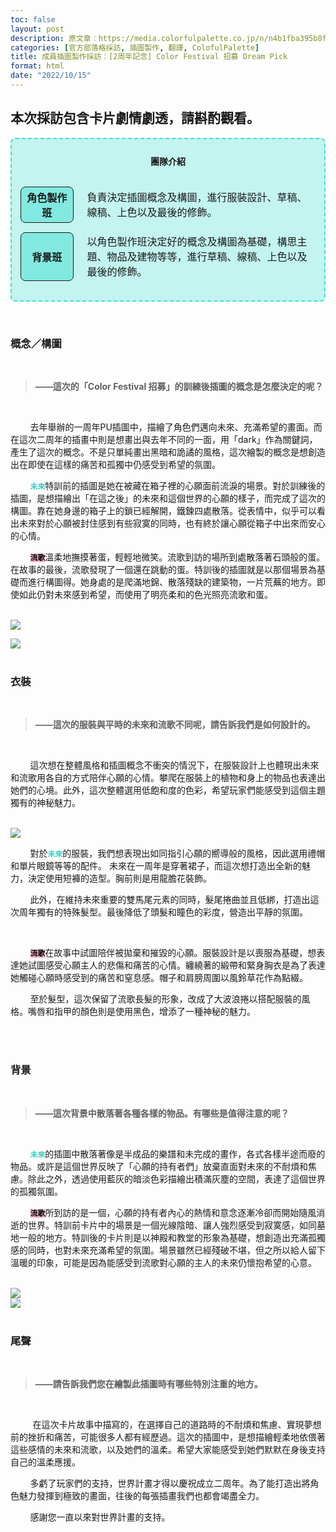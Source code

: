 ```yaml
---
toc: false
layout: post
description: 原文章：https://media.colorfulpalette.co.jp/n/n4b1fba395b8f | 此篇訪談翻譯僅作為個人練習。
categories: [官方部落格採訪, 插圖製作, 翻譯, ColofulPalette]  
title: 成員插圖製作採訪：[2周年記念] Color Festival 招募 Dream Pick
format: html
date: "2022/10/15"
---
```



::: {.callout-warning appearance="simple"}

## 本次採訪包含卡片劇情劇透，請斟酌觀看。

:::

<div style="border:2px turquoise dashed;padding:0px 12px 0px 12px;border-radius:8px;background-color:rgba(64,224,208, 0.3) !important;">
<p style="text-align:center;font-weight:bold;margin-top:25px">團隊介紹</p>
<table style="border:none;border-collapse: separate;border-spacing: 2px 15px;">
<tr style="border:none;background-color:transparent;">
<th style="text-align:center;width:18%; border:1px solid;border-radius:8px;background-color:rgba(64,224,208, 0.5)">角色製作班</th>
<td style="border:none;padding-left:20px">負責決定插圖概念及構圖，進行服裝設計、草稿、線稿、上色以及最後的修飾。</td>
</tr>
<tr style="border:none;background-color:transparent;background-color:transparent;">
<th style="text-align:center;border:1px solid;border-radius:8px;background-color:rgba(64,224,208, 0.5)">背景班</th>
<td style="border:none;padding-left:20px">以角色製作班決定好的概念及構圖為基礎，構思主題、物品及建物等等，進行草稿、線稿、上色以及最後的修飾。</td>
</tr>
</table>
</div>

<br>

### 概念／構圖
<br>
<blockquote style="font-weight:bold;"> ——這次的「Color Festival 招募」的訓練後插圖的概念是怎麼決定的呢？</blockquote>
<br>

&nbsp;&nbsp;&nbsp;&nbsp;&nbsp;&nbsp;&nbsp;&nbsp;去年舉辦的一周年PU插圖中，描繪了角色們邁向未來、充滿希望的畫面。而在這次二周年的插畫中則是想畫出與去年不同的一面，用「dark」作為關鍵詞，產生了這次的概念。不是只單純畫出黑暗和詭譎的風格，這次繪製的概念是想創造出在即使在這樣的痛苦和孤獨中仍感受到希望的氛圍。 

&nbsp;&nbsp;&nbsp;&nbsp;&nbsp;&nbsp;&nbsp;&nbsp;<code><span style="color:#33CCBB;font-weight:bold;">未來</span></code>特訓前的插圖是她在被藏在箱子裡的心願面前流淚的場景。對於訓練後的插圖，是想描繪出「在這之後」的未來和這個世界的心願的樣子，而完成了這次的構圖。靠在她身邊的箱子上的鎖已經解開，鐵鍊四處散落。從表情中，似乎可以看出未來對於心願被封住感到有些寂寞的同時，也有終於讓心願從箱子中出來而安心的心情。 

&nbsp;&nbsp;&nbsp;&nbsp;&nbsp;&nbsp;&nbsp;&nbsp;<code style="background-color:#FFBBCC;"><span style="color:black;font-weight:bold;">流歌</span></code>溫柔地撫摸著蛋，輕輕地微笑。流歌到訪的場所到處散落著石頭般的蛋。在故事的最後，流歌發現了一個還在跳動的蛋。特訓後的插圖就是以那個場景為基礎而進行構圖得。她身處的是爬滿地錦、散落殘缺的建築物，一片荒蕪的地方。即使如此仍對未來感到希望，而使用了明亮柔和的色光照亮流歌和蛋。

<br>
<img src="https://assets.st-note.com/img/1665650623147-IcD2sSGz5N.png?width=2000&height=2000&fit=bounds&format=jpg&quality=85">
<br>

<img src="https://assets.st-note.com/img/1665735822611-Lo3dKL3NGa.png?width=2000&height=2000&fit=bounds&format=jpg&quality=85">
<br><br>

### 衣裝
<br>
<blockquote style="font-weight:bold;"> ——這次的服裝與平時的未來和流歌不同呢，請告訴我們是如何設計的。 </blockquote>
<br>

&nbsp;&nbsp;&nbsp;&nbsp;&nbsp;&nbsp;&nbsp;&nbsp;這次想在整體風格和插圖概念不衝突的情況下，在服裝設計上也體現出未來和流歌用各自的方式陪伴心願的心情。攀爬在服裝上的植物和身上的物品也表達出她們的心境。此外，這次整體選用低飽和度的色彩，希望玩家們能感受到這個主題獨有的神秘魅力。 

<br>
<img src="https://assets.st-note.com/img/1665650714665-uY2oRG9e3l.png?width=2000&height=2000&fit=bounds&format=jpg&quality=85">
<br>

&nbsp;&nbsp;&nbsp;&nbsp;&nbsp;&nbsp;&nbsp;&nbsp;對於<code><span style="color:#33CCBB;font-weight:bold;">未來</span></code>的服裝，我們想表現出如同指引心願的嚮導般的風格，因此選用禮帽和單片眼鏡等等的配件。 未來在一周年是穿著裙子，而這次想打造出全新的魅力，決定使用短褲的造型。胸前則是用龍膽花裝飾。

&nbsp;&nbsp;&nbsp;&nbsp;&nbsp;&nbsp;&nbsp;&nbsp;此外，在維持未來重要的雙馬尾元素的同時，髮尾捲曲並且低綁，打造出這次周年獨有的特殊髮型。最後降低了頭髮和瞳色的彩度，營造出平靜的氛圍。 

<br>

&nbsp;&nbsp;&nbsp;&nbsp;&nbsp;&nbsp;&nbsp;&nbsp;<code style="background-color:#FFBBCC;"><span style="color:black;font-weight:bold;">流歌</span></code>在故事中試圖陪伴被拋棄和摧毀的心願。服裝設計是以喪服為基礎，想表達她試圖感受心願主人的悲傷和痛苦的心情。纏繞著的緞帶和緊身胸衣是為了表達她觸碰心願時感受到的痛苦和窒息感。帽子和肩膀周圍以風鈴草花作為點綴。 

&nbsp;&nbsp;&nbsp;&nbsp;&nbsp;&nbsp;&nbsp;&nbsp;至於髮型，這次保留了流歌長髮的形象，改成了大波浪捲以搭配服裝的風格。嘴唇和指甲的顏色則是使用黑色，增添了一種神秘的魅力。 

<br><br>

### 背景
<br>
<blockquote style="font-weight:bold;"> ——這次背景中散落著各種各樣的物品。有哪些是值得注意的呢？  </blockquote>
<br>

&nbsp;&nbsp;&nbsp;&nbsp;&nbsp;&nbsp;&nbsp;&nbsp;<code><span style="color:#33CCBB;font-weight:bold;">未來</span></code>的插圖中散落著像是半成品的樂譜和未完成的畫作，各式各樣半途而廢的物品。或許是這個世界反映了「心願的持有者們」放棄直面對未來的不耐煩和焦慮。除此之外，透過使用藍灰的暗淡色彩描繪出積滿灰塵的空間，表達了這個世界的孤獨氛圍。

&nbsp;&nbsp;&nbsp;&nbsp;&nbsp;&nbsp;&nbsp;&nbsp;<code style="background-color:#FFBBCC;"><span style="color:black;font-weight:bold;">流歌</span></code>所到訪的是一個，心願的持有者內心的熱情和意念逐漸冷卻而開始隨風消逝的世界。特訓前卡片中的場景是一個光線陰暗、讓人強烈感受到寂寞感，如同墓地一般的地方。特訓後的卡片則是以神殿和教堂的形象為基礎，想創造出充滿孤獨感的同時，也對未來充滿希望的氛圍。場景雖然已經殘破不堪，但之所以給人留下溫暖的印象，可能是因為能感受到流歌對心願的主人的未來仍懷抱希望的心意。

<br>
<img src="https://assets.st-note.com/img/1665650978510-QK0bO9x05R.png?width=2000&height=2000&fit=bounds&format=jpg&quality=85">
<br>
<img src="https://assets.st-note.com/img/1665735858127-j7LhuiF4pK.png?width=2000&height=2000&fit=bounds&format=jpg&quality=85">
<br><br>

### 尾聲

<br>
<blockquote style="font-weight:bold;"> ——請告訴我們您在繪製此插圖時有哪些特別注重的地方。 </blockquote>
<br>

&nbsp;&nbsp;&nbsp;&nbsp;&nbsp;&nbsp;&nbsp;&nbsp; 在這次卡片故事中描寫的，在選擇自己的道路時的不耐煩和焦慮、實現夢想前的挫折和痛苦，可能很多人都有經歷過。這次的插圖中，是想描繪輕柔地依偎著這些感情的未來和流歌，以及她們的溫柔。希望大家能感受到她們默默在身後支持自己的溫柔應援。 

&nbsp;&nbsp;&nbsp;&nbsp;&nbsp;&nbsp;&nbsp;&nbsp;多虧了玩家們的支持，世界計畫才得以慶祝成立二周年。為了能打造出將角色魅力發揮到極致的畫面，往後的每張插畫我們也都會竭盡全力。 

&nbsp;&nbsp;&nbsp;&nbsp;&nbsp;&nbsp;&nbsp;&nbsp;感謝您一直以來對世界計畫的支持。